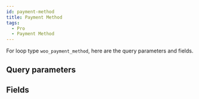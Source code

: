 ```yaml
---
id: payment-method
title: Payment Method
tags:
  - Pro
  - Payment Method
---
```


For loop type `woo_payment_method`, here are the query parameters and fields.

## Query parameters

<QueryArgsList args={json.query_args} />

## Fields

<FieldsList fields={json.fields} />

